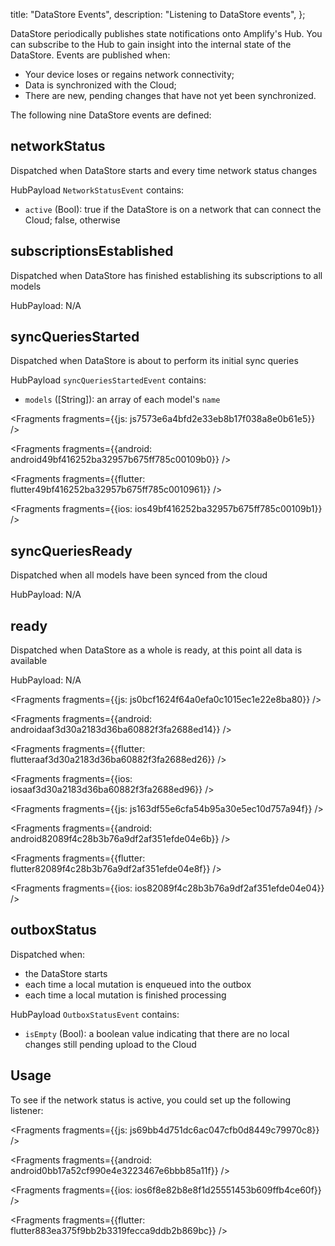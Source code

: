   title: "DataStore Events",
  description: "Listening to DataStore events",
};



DataStore periodically publishes state notifications onto Amplify's Hub. You can subscribe to the Hub to gain insight into the internal state of the DataStore. Events are published when:
* Your device loses or regains network connectivity;
* Data is synchronized with the Cloud;
* There are new, pending changes that have not yet been synchronized.

The following nine DataStore events are defined:

## networkStatus

Dispatched when DataStore starts and every time network status changes

HubPayload `NetworkStatusEvent` contains:
- `active` (Bool): true if the DataStore is on a network that can connect the Cloud; false, otherwise

## subscriptionsEstablished

Dispatched when DataStore has finished establishing its subscriptions to all models

HubPayload: N/A

## syncQueriesStarted

Dispatched when DataStore is about to perform its initial sync queries

HubPayload `syncQueriesStartedEvent` contains:
- `models` ([String]): an array of each model's `name`




<Fragments fragments={{js: js7573e6a4bfd2e33eb8b17f038a8e0b61e5}} />



<Fragments fragments={{android: android49bf416252ba32957b675ff785c00109b0}} />



<Fragments fragments={{flutter: flutter49bf416252ba32957b675ff785c0010961}} />



<Fragments fragments={{ios: ios49bf416252ba32957b675ff785c00109b1}} />

## syncQueriesReady

Dispatched when all models have been synced from the cloud

HubPayload: N/A

## ready

Dispatched when DataStore as a whole is ready, at this point all data is available

HubPayload: N/A




<Fragments fragments={{js: js0bcf1624f64a0efa0c1015ec1e22e8ba80}} />



<Fragments fragments={{android: androidaaf3d30a2183d36ba60882f3fa2688ed14}} />



<Fragments fragments={{flutter: flutteraaf3d30a2183d36ba60882f3fa2688ed26}} />



<Fragments fragments={{ios: iosaaf3d30a2183d36ba60882f3fa2688ed96}} />




<Fragments fragments={{js: js163df55e6cfa54b95a30e5ec10d757a94f}} />



<Fragments fragments={{android: android82089f4c28b3b76a9df2af351efde04e6b}} />



<Fragments fragments={{flutter: flutter82089f4c28b3b76a9df2af351efde04e8f}} />



<Fragments fragments={{ios: ios82089f4c28b3b76a9df2af351efde04e04}} />

## outboxStatus

Dispatched when:
- the DataStore starts
- each time a local mutation is enqueued into the outbox
- each time a local mutation is finished processing

HubPayload `OutboxStatusEvent` contains: 
- `isEmpty` (Bool): a boolean value indicating that there are no local changes still pending upload to the Cloud

## Usage
To see if the network status is active, you could set up the following listener:




<Fragments fragments={{js: js69bb4d751dc6ac047cfb0d8449c79970c8}} />



<Fragments fragments={{android: android0bb17a52cf990e4e3223467e6bbb85a11f}} />



<Fragments fragments={{ios: ios6f8e82b8e8f1d25551453b609ffb4ce60f}} />



<Fragments fragments={{flutter: flutter883ea375f9bb2b3319fecca9ddb2b869bc}} />
